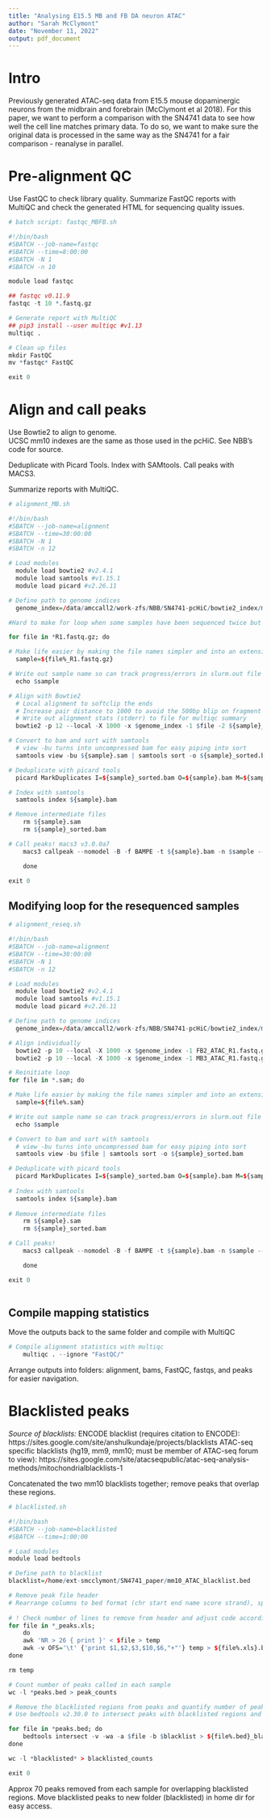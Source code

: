 ```yaml
---
title: "Analysing E15.5 MB and FB DA neuron ATAC"
author: "Sarah McClymont"
date: "November 11, 2022"
output: pdf_document
---
```


# Intro 

Previously generated ATAC-seq data from E15.5 mouse dopaminergic neurons from the midbrain and forebrain (McClymont et al 2018). For this paper, we want to perform a comparison with the SN4741 data to see how well the cell line matches primary data. To do so, we want to make sure the original data is processed in the same way as the SN4741 for a fair comparison - reanalyse in parallel.

# Pre-alignment QC

Use FastQC to check library quality. Summarize FastQC reports with MultiQC and check the generated HTML for sequencing quality issues.

```r

# batch script: fastqc_MBFB.sh

#!/bin/bash
#SBATCH --job-name=fastqc
#SBATCH --time=8:00:00
#SBATCH -N 1
#SBATCH -n 10

module load fastqc 

## fastqc v0.11.9
fastqc -t 10 *.fastq.gz

# Generate report with MultiQC
## pip3 install --user multiqc #v1.13
multiqc .

# Clean up files
mkdir FastQC
mv *fastqc* FastQC

exit 0

```

# Align and call peaks

Use Bowtie2 to align to genome.  
UCSC mm10 indexes are the same as those used in the pcHiC. See NBB's code for source.  

Deduplicate with Picard Tools. 
Index with SAMtools. 
Call peaks with MACS3.

Summarize reports with MultiQC.   

```r

# alignment_MB.sh

#!/bin/bash
#SBATCH --job-name=alignment
#SBATCH --time=30:00:00
#SBATCH -N 1
#SBATCH -n 12

# Load modules
  module load bowtie2 #v2.4.1
  module load samtools #v1.15.1
  module load picard #v2.26.11

# Define path to genome indices
  genome_index=/data/amccall2/work-zfs/NBB/SN4741-pcHiC/bowtie2_index/mm10

#Hard to make for loop when some samples have been sequenced twice but most just once. Exclude them from the loop by temporarily moving to a new dir; analyse separately

for file in *R1.fastq.gz; do

# Make life easier by making the file names simpler and into an extensionlesss variable
  sample=${file%_R1.fastq.gz}

# Write out sample name so can track progress/errors in slurm.out file
  echo $sample

# Align with Bowtie2
  # Local alignment to softclip the ends
  # Increase pair distance to 1000 to avoid the 500bp blip on fragment length plot
  # Write out alignment stats (stderr) to file for multiqc summary
  bowtie2 -p 12 --local -X 1000 -x $genome_index -1 $file -2 ${sample}_R2.fastq.gz -S ${sample}.sam 2>${sample}.align.stats

# Convert to bam and sort with samtools
  # view -bu turns into uncompressed bam for easy piping into sort
  samtools view -bu ${sample}.sam | samtools sort -o ${sample}_sorted.bam

# Deduplicate with picard tools
  picard MarkDuplicates I=${sample}_sorted.bam O=${sample}.bam M=${sample}_markdup.stats

# Index with samtools
  samtools index ${sample}.bam

# Remove intermediate files
	rm ${sample}.sam
	rm ${sample}_sorted.bam

# Call peaks! macs3 v3.0.0a7
	macs3 callpeak --nomodel -B -f BAMPE -t ${sample}.bam -n $sample --nolambda --gsize mm

	done

exit 0

```

## Modifying loop for the resequenced samples 

```r

# alignment_reseq.sh

#!/bin/bash
#SBATCH --job-name=alignment
#SBATCH --time=30:00:00
#SBATCH -N 1
#SBATCH -n 12

# Load modules
  module load bowtie2 #v2.4.1
  module load samtools #v1.15.1
  module load picard #v2.26.11

# Define path to genome indices
  genome_index=/data/amccall2/work-zfs/NBB/SN4741-pcHiC/bowtie2_index/mm10

# Align individually
  bowtie2 -p 10 --local -X 1000 -x $genome_index -1 FB2_ATAC_R1.fastq.gz,FB2_reseq_ATAC_R1.fastq.gz -2 FB2_ATAC_R2.fastq.gz,FB2_reseq_ATAC_R2.fastq.gz -S FB2_ATAC.sam 2>FB2.align.stats
  bowtie2 -p 10 --local -X 1000 -x $genome_index -1 MB3_ATAC_R1.fastq.gz,MB3_reseq_ATAC_R1.fastq.gz -2 MB3_ATAC_R2.fastq.gz,MB3_reseq_ATAC_R2.fastq.gz -S MB3_ATAC.sam 2>MB3.align.stats

# Reinitiate loop
for file in *.sam; do

# Make life easier by making the file names simpler and into an extensionlesss variable
  sample=${file%.sam}

# Write out sample name so can track progress/errors in slurm.out file
  echo $sample

# Convert to bam and sort with samtools
  # view -bu turns into uncompressed bam for easy piping into sort
  samtools view -bu $file | samtools sort -o ${sample}_sorted.bam

# Deduplicate with picard tools
  picard MarkDuplicates I=${sample}_sorted.bam O=${sample}.bam M=${sample}_markdup.stats
  
# Index with samtools
  samtools index ${sample}.bam
  
# Remove intermediate files
	rm ${sample}.sam
	rm ${sample}_sorted.bam

# Call peaks!
	macs3 callpeak --nomodel -B -f BAMPE -t ${sample}.bam -n $sample --nolambda --gsize mm

	done

exit 0
  
```

## Compile mapping statistics

Move the outputs back to the same folder and compile with MultiQC

```r
# Compile alignment statistics with multiqc
	multiqc . --ignore "FastQC/" 
```

Arrange outputs into folders: alignment, bams, FastQC, fastqs, and peaks for easier navigation.


# Blacklisted peaks

*Source of blacklists:*
ENCODE blacklist (requires citation to ENCODE): https://sites.google.com/site/anshulkundaje/projects/blacklists
ATAC-seq specific blacklists (hg19, mm9, mm10; must be member of ATAC-seq forum to view): https://sites.google.com/site/atacseqpublic/atac-seq-analysis-methods/mitochondrialblacklists-1

Concatenated the two mm10 blacklists together; remove peaks that overlap these regions.

```r

# blacklisted.sh

#!/bin/bash
#SBATCH --job-name=blacklisted
#SBATCH --time=1:00:00

# Load modules
module load bedtools

# Define path to blacklist 
blacklist=/home/ext-smcclymont/SN4741_paper/mm10_ATAC_blacklist.bed

# Remove peak file header 
# Rearrange columns to bed format (chr start end name score strand), spoof strand column
  
# ! Check number of lines to remove from header and adjust code accordingly ! 
for file in *_peaks.xls;
	do
	awk 'NR > 26 { print }' < $file > temp
	awk -v OFS='\t' {'print $1,$2,$3,$10,$6,"+"'} temp > ${file%.xls}.bed
done

rm temp

# Count number of peaks called in each sample
wc -l *peaks.bed > peak_counts

# Remove the blacklisted regions from peaks and quantify number of peaks lost
# Use bedtools v2.30.0 to intersect peaks with blacklisted regions and exclude

for file in *peaks.bed; do
	bedtools intersect -v -wa -a $file -b $blacklist > ${file%.bed}_blacklisted.bed
done

wc -l *blacklisted* > blacklisted_counts

exit 0

```

Approx 70 peaks removed from each sample for overlapping blacklisted regions. Move blacklisted peaks to new folder (blacklisted) in home dir for easy access. 